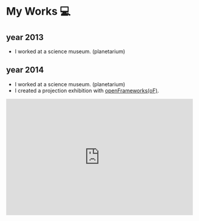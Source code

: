 # My Works :computer:

## year 2013

- I worked at a science museum. (planetarium)

## year 2014

- I worked at a science museum. (planetarium)
- I created a projection exhibition with [openFrameworks(oF)](https://openframeworks.cc).

<iframe
  width="100%"
  height="315"
  src="https://www.youtube.com/embed/kZomOjGT5uI"
  frameBorder="0"
  allow="accelerometer; autoplay; encrypted-media; gyroscope; picture-in-picture"
  allowFullScreen
/>

## year 2015

- I worked at a science museum. (planetarium)
- I created domemaster movies with [openFrameworks(oF)](https://openframeworks.cc).

<iframe
  width="100%"
  height="315"
  src="https://www.youtube.com/embed/Heynd3t--Jo"
  frameBorder="0"
  allow="accelerometer; autoplay; encrypted-media; gyroscope; picture-in-picture"
  allowFullScreen
/>

music by [Chouchou](https://chouchou.cc/)

## year 2016

- I worked at a science museum. (planetarium)
- I planed a programming lecture for children. it is used Digispark. (My Blog Entry → [Japanese]())

## year 2017 ~

- I worked at a company located in Tokyo.
  - Python, Django

# My Private Works :call_me_hand:

## monsters

- for my friends
- Original Card Collection Website
- Website → [Original Monster Zukan](https://zukan.monsters.soy/)
- GCE
- Django
- Celery

## ml2lm

- for my experience
- url shortner with updating playlists
- Website → [ml2lm](https://ml2lm.uitspitss.dev)
- Repository → [uitspitss/ml2lm](https://github.com/uitspitss/ml2lm)
- GAE
- Django
- React
- Apollo Client

## portfolio (this site)

- for myself
- portfolio site
- Repository → [uitspitss/ml2lm](https://github.com/uitspitss/portfolio)
- next.js (typescript)
- material-ui
- Firebase (hosting, functions)

## ano-site

- for myself
- user profile linked with Twitter
- Website → [ano-site](https://ano-site.web.app)
- Repository → [uitspitss/ano-site](https://github.com/uitspitss/ano-site)
- next.js (typescript)
- semantic-ui
- Firebase(hosting, functions, authentication, database)
